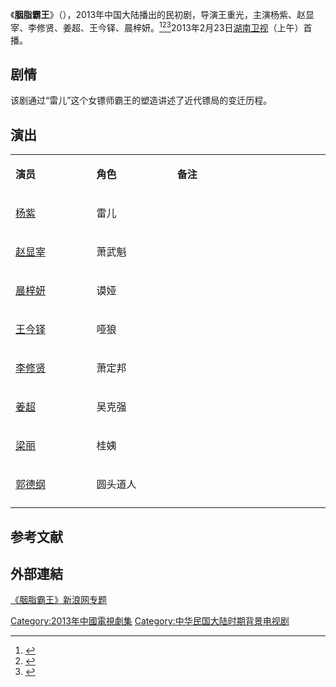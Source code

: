 {{电视节目信息框
| 名称     = 胭脂霸王
| 别名     = 
| 英文名称 = ''{{lang|en|King Rouge}}''
| 图片     = King Rouge poster.jpg
| 图说     = 海报
| 分类     = 民初剧
| 原创者   = 
| 导演     = 王重光
| 监制     = 
| 出品人   = 
| 编剧     = 陈烈
| 制作人   = 
| 摄影     = 
| 演出     = 杨紫<br>赵显宰<br>李修贤<br>姜超<br>王今铎<br>晨梓妍
| 配音     =
| 旁白     = 
| 主题曲   = 杨紫《胭脂花开》
| 片尾曲   = 
| 插曲     = 
| 地区     = {{CHNML}}
| 语言     = 普通话
| 集数     = 36集
| 每集长   = 45分钟
| 制作公司 = 上海新文化传媒集团股份有限公司
| 首播地区 = {{CHNML}}
| 电视网   = [[湖南卫视|湖南卫视]]（上午）
| 开始     = 2013年2月23日 
| 结束     = 3月3日
| 先于     = 
| 后于     = 
| 相关剧集 = 
| 官方网站 = 
}}
《'''胭脂霸王'''》（{{lang-en|''King Rouge''}}），2013年中国大陆播出的民初剧，导演王重光，主演杨紫、赵显宰、李修贤、姜超、王今铎、晨梓妍。<ref>{{cite web |url= http://yule.sohu.com/20130222/n366753903.shtml|title=《胭脂霸王》湖南开播 姜超大反派成最大亮点|accessdate=2014-09-29|date=2013-02-22|work=搜狐}}</ref><ref>{{cite web |url= http://ent.163.com/13/0226/13/8OL46A1000031GVS.html|title=《胭脂霸王》湖南卫视热播 人物关系剧照曝光 |date=2013-02-26|accessdate=2014-09-29 |work=网易}}</ref><ref>{{cite web |url=http://ent.sina.com.cn/v/m/2013-02-24/09473862764.shtml |title=《胭脂霸王》湖南热播 传递正能量|accessdate=2014-09-29 |date=2013-02-24 |work=新浪}}</ref>2013年2月23日[[湖南卫视|湖南卫视]]（上午）首播。

==剧情==
该剧通过“雷儿”这个女镖师霸王的塑造讲述了近代镖局的变迁历程。

== 演出 ==
{|class="wikitable" width="20%"
|- style="background:cornflowerblue; color:white" align=center
|style="width:5%"|'''演员'''||style="width:5%"|'''角色'''||style="width:10%"|'''备注'''
|-
| [[杨紫|杨紫]] || 雷儿 || 
|-
| [[赵显宰|赵显宰]] || 萧武魁 || 
|- 
| [[晨梓妍|晨梓妍]] || 谟娅 || 
|- 
| [[王今铎|王今铎]] || 哑狼 || 
|-
| [[李修贤|李修贤]] || 萧定邦 || 
|-
| [[姜超|姜超]] || 吴克强 || 
|- 
| [[梁丽|梁丽]] || 桂姨 || 
|-
| [[郭德纲|郭德纲]] || 圆头道人 || 
|-
|}

==参考文献==
{{reflist}}
==外部連結==
[http://ent.sina.com.cn/f/v/yanzhibw/   《胭脂霸王》新浪网专题]
{{湖南卫视电视剧}}
{{2013年中國大陸古裝/民初電視劇}}
{{DEFAULTSORT:Yan胭}}
[[Category:2013年中國電視劇集|Category:2013年中國電視劇集]]
[[Category:中华民国大陆时期背景电视剧|Category:中华民国大陆时期背景电视剧]]